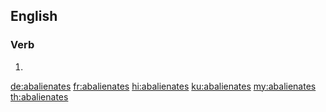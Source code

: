 ==English==

===Verb===
{{head|en|verb form}}

# {{en-third-person singular of|abalienate}}

[[de:abalienates]]
[[fr:abalienates]]
[[hi:abalienates]]
[[ku:abalienates]]
[[my:abalienates]]
[[th:abalienates]]